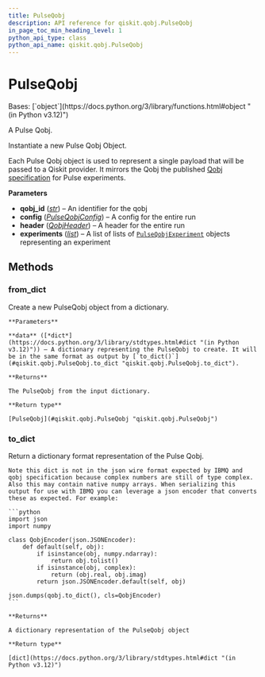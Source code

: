 ```yaml
---
title: PulseQobj
description: API reference for qiskit.qobj.PulseQobj
in_page_toc_min_heading_level: 1
python_api_type: class
python_api_name: qiskit.qobj.PulseQobj
---
```


# PulseQobj

<Class id="qiskit.qobj.PulseQobj" isDedicatedPage={true} github="https://github.com/Qiskit/qiskit/tree/stable/1.0/qiskit/qobj/pulse_qobj.py#L542-L655" signature="qiskit.qobj.PulseQobj(qobj_id, config, experiments, header=None)">
  Bases: [`object`](https://docs.python.org/3/library/functions.html#object "(in Python v3.12)")

  A Pulse Qobj.

  Instantiate a new Pulse Qobj Object.

  Each Pulse Qobj object is used to represent a single payload that will be passed to a Qiskit provider. It mirrors the Qobj the published [Qobj specification](https://arxiv.org/abs/1809.03452) for Pulse experiments.

  **Parameters**

  *   **qobj\_id** ([*str*](https://docs.python.org/3/library/stdtypes.html#str "(in Python v3.12)")) – An identifier for the qobj
  *   **config** ([*PulseQobjConfig*](qiskit.qobj.PulseQobjConfig "qiskit.qobj.PulseQobjConfig")) – A config for the entire run
  *   **header** ([*QobjHeader*](qiskit.qobj.QobjHeader "qiskit.qobj.QobjHeader")) – A header for the entire run
  *   **experiments** ([*list*](https://docs.python.org/3/library/stdtypes.html#list "(in Python v3.12)")) – A list of lists of [`PulseQobjExperiment`](qiskit.qobj.PulseQobjExperiment "qiskit.qobj.PulseQobjExperiment") objects representing an experiment

  ## Methods

  ### from\_dict

  <Function id="qiskit.qobj.PulseQobj.from_dict" github="https://github.com/Qiskit/qiskit/tree/stable/1.0/qiskit/qobj/pulse_qobj.py#L626-L649" signature="classmethod from_dict(data)">
    Create a new PulseQobj object from a dictionary.

    **Parameters**

    **data** ([*dict*](https://docs.python.org/3/library/stdtypes.html#dict "(in Python v3.12)")) – A dictionary representing the PulseQobj to create. It will be in the same format as output by [`to_dict()`](#qiskit.qobj.PulseQobj.to_dict "qiskit.qobj.PulseQobj.to_dict").

    **Returns**

    The PulseQobj from the input dictionary.

    **Return type**

    [PulseQobj](#qiskit.qobj.PulseQobj "qiskit.qobj.PulseQobj")
  </Function>

  ### to\_dict

  <Function id="qiskit.qobj.PulseQobj.to_dict" github="https://github.com/Qiskit/qiskit/tree/stable/1.0/qiskit/qobj/pulse_qobj.py#L589-L624" signature="to_dict()">
    Return a dictionary format representation of the Pulse Qobj.

    Note this dict is not in the json wire format expected by IBMQ and qobj specification because complex numbers are still of type complex. Also this may contain native numpy arrays. When serializing this output for use with IBMQ you can leverage a json encoder that converts these as expected. For example:

    ```python
    import json
    import numpy

    class QobjEncoder(json.JSONEncoder):
        def default(self, obj):
            if isinstance(obj, numpy.ndarray):
                return obj.tolist()
            if isinstance(obj, complex):
                return (obj.real, obj.imag)
            return json.JSONEncoder.default(self, obj)

    json.dumps(qobj.to_dict(), cls=QobjEncoder)
    ```

    **Returns**

    A dictionary representation of the PulseQobj object

    **Return type**

    [dict](https://docs.python.org/3/library/stdtypes.html#dict "(in Python v3.12)")
  </Function>
</Class>

